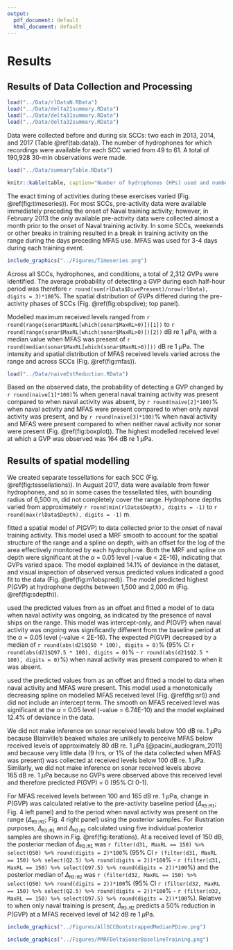 ```yaml
---
output:
  pdf_document: default
  html_document: default
---
```

# Results

## Results of Data Collection and Processing

```r

load("../Data/rlDataN.RData")
load("../Data/delta21summary.RData")
load("../Data/delta31summary.RData")
load("../Data/delta32summary.RData")

```

Data were collected before and during six SCCs: two each in 2013, 2014, and 2017 (Table \@ref(tab:data)). The number of hydrophones for which recordings were available for each SCC varied from 49 to 61. A total of 190,928 30-min observations were made. 

```r

load("../Data/summaryTable.RData")

knitr::kable(table, caption="Number of hydrophones (HPs) used and number of observations made (no. 30-min periods) during each Submarine Commander Course (SCC) before the exercise began, when naval activity was present, and when naval activity and mid-frequency active (MFA) sonar were present.")

```

The exact timing of activities during these exercises varied (Fig. \@ref(fig:timeseries)). For most SCCs, pre-activity data were available immediately preceding the onset of Naval training activity; however, in February 2013 the only available pre-activity data were collected almost a month prior to the onset of Naval training activity. In some SCCs, weekends or other breaks in training resulted in a break in training activity on the range during the days preceding MFAS use. MFAS was used for 3-4 days during each training event. 

```r
include_graphics("../Figures/Timeseries.png")
```

Across all SCCs, hydrophones, and conditions, a total of 2,312 GVPs were identified. The average probability of detecting a GVP during each half-hour period was therefore `r round(sum(rlData$DivePresent)/nrow(rlData), digits = 3)*100`\%. The spatial distribution of GVPs differed during the pre-activity phases of SCCs (Fig. \@ref(fig:obspdive); top panel).

Modelled maximum received levels ranged from `r round(range(sonar$MaxRL[which(sonar$MaxRL>0)])[1])` to `r round(range(sonar$MaxRL[which(sonar$MaxRL>0)])[2])` dB re 1 $\mu$Pa, with a median value when MFAS was present of `r round(median(sonar$MaxRL[which(sonar$MaxRL>0)]))` dB re 1 $\mu$Pa. The intensity and spatial distribution of MFAS received levels varied across the range and across SCCs (Fig. \@ref(fig:mfas)). 

```r
load("../Data/naiveEstReduction.RData")
```

Based on the observed data, the probability of detecting a GVP changed by `r round(naive[1]*100)`\% when general naval training activity was present compared to when naval activity was absent, by `r round(naive[2]*100)`\% when naval activity and MFAS were present compared to when only naval activity was present, and by `r round(naive[3]*100)`\% when naval activity and MFAS were present compared to when neither naval activity nor sonar were present (Fig. \@ref(fig:boxplot)). The highest modelled received level at which a GVP was observed was 164 dB re 1 $\mu$Pa. 

## Results of spatial modelling

We created separate tessellations for each SCC (Fig. \@ref(fig:tessellations)). In August 2017, data were available from fewer hydrophones, and so in some cases the tessellated tiles, with bounding radius of 6,500 m, did not completely cover the range. Hydrophone depths varied from approximately `r round(min(rlData$Depth), digits = -1)` to `r round(max(rlData$Depth), digits = -1)` m.

\texttt{M1} fitted a spatial model of $P(\text{GVP})$ to data collected prior to the onset of naval training activity. This model used a MRF smooth to account for the spatial structure of the range and a spline on depth, with an offset for the log of the area effectively monitored by each hydrophone. Both the MRF and spline on depth were significant at the $\alpha$ = 0.05 level (\textit{p}-value < 2E-16), indicating that GVPs varied space. The model explained 14.1\% of deviance in the dataset, and visual inspection of observed versus predicted values indicated a good fit to the data (Fig. \@ref(fig:m1obspred)). The model \texttt{M1} predicted highest $P(\text{GVP})$ at hydrophone depths between 1,500 and 2,000 m (Fig. \@ref(fig:sdepth)).

\texttt{M2} used the predicted values from \texttt{M1} as an offset and fitted a model of to data when naval activity was ongoing, as indicated by the presence of naval ships on the range. This model was intercept-only, and $P(\text{GVP})$ when naval activity was ongoing was significantly different from the baseline period at the $\alpha$ = 0.05 level (\textit{p}-value < 2E-16). The expected $P(\text{GVP})$ decreased by a median of `r round(abs(d21$Q50 * 100), digits = 0)`\% (95\% CI `r round(abs(d21$Q97.5 * 100), digits = 0)`\% - `r round(abs(d21$Q2.5 * 100), digits = 0)`\%) when naval activity was present compared to when it was absent. 

\texttt{M3} used the predicted values from \texttt{M2} as an offset and fitted a model to data when naval activity and MFAS were present. This model used a monotonically decreasing spline on modelled MFAS received level (Fig. \@ref(fig:srl)) and did not include an intercept term. The smooth on MFAS received level was significant at the $\alpha$ = 0.05 level (\textit{p}-value = 6.74E-10) and the model explained 12.4\% of deviance in the data. 

We did not make inference on sonar received levels below 100\ dB\ re.\ 1\ $\mu$Pa because Blainville's beaked whales are unlikely to perceive MFAS below received levels of approximately 80 dB\ re.\ 1\ $\mu$Pa [@pacini_audiogram_2011] and because very little data (9\ hrs, or 1\% of the data collected when MFAS was present) was collected at received levels below 100\ dB\ re.\ 1\ $\mu$Pa. Similarly, we did not make inference on sonar received levels above 165\ dB\ re.\ 1\ $\mu$Pa because no GVPs were observed above this received level and therefore \texttt{M3} predicted $P(\text{GVP})$ = 0 (95\% CI 0-1).

For MFAS received levels between 100 and 165 dB\ re.\ 1\ $\mu$Pa, change in $P(\text{GVP})$ was calculated relative to the pre-activity baseline period ($\Delta_{\texttt{M3:M1}}$; Fig. 4 left panel) and to the period when naval activity was present on the range 
 ($\Delta_{\texttt{M3:M2}}$; Fig. 4 right panel) using the posterior samples. For illustration purposes, $\Delta_{\texttt{M3:M1}}$ and $\Delta_{\texttt{M3:M2}}$ calculated using five individual posterior samples are shown in Fig. \@ref(fig:iterations). At a received level of 150 dB, the posterior median of $\Delta_{\texttt{M3:M1}}$ was `r filter(d31, MaxRL == 150) %>% select(Q50) %>% round(digits = 2)*100`\% (95\% CI `r (filter(d31, MaxRL == 150) %>% select(Q2.5) %>% round(digits = 2))*100`\% - `r (filter(d31, MaxRL == 150) %>% select(Q97.5) %>% round(digits = 2))*100`\%) and the posterior median of $\Delta_{\texttt{M3:M2}}$ was `r (filter(d32, MaxRL == 150) %>% select(Q50) %>% round(digits = 2))*100`\% (95\% CI `r (filter(d32, MaxRL == 150) %>% select(Q2.5) %>% round(digits = 2))*100`\% - `r (filter(d32, MaxRL == 150) %>% select(Q97.5) %>% round(digits = 2))*100`\%). Relative to when only naval training is present, $\Delta_{\texttt{M3:M2}}$ predicts a 50\% reduction in $P(\text{GVP})$ at a MFAS received level of 142 dB\ re\ 1\ $\mu$Pa.
 
 
```r
include_graphics("../Figures/AllSCCBootstrappedMedianPDive.png")
```

```r
include_graphics("../Figures/PMRFDeltaSonarBaselineTraining.png")
```

